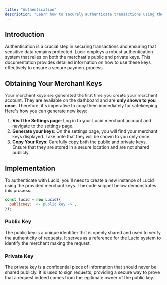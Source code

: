 ```yaml
---
title: "Authentication"
description: "Learn how to securely authenticate transactions using the merchant’s public and private keys."
---
```


## Introduction

Authentication is a crucial step in securing transactions and ensuring that sensitive data remains protected. Lucid employs a robust authentication system that relies on both the merchant's public and private keys. This documentation provides detailed information on how to use these keys effectively to ensure a secure payment process.

## Obtaining Your Merchant Keys

Your merchant keys are generated the first time you create your merchant account. They are available on the dashboard and are **only shown to you once**. Therefore, it's imperative to copy them immediately for safekeeping. Here's how you can generate new keys:

1. **Visit the Settings page**: Log in to your Lucid merchant account and navigate to the settings page.
2. **Generate your keys**: On the settings page, you will find your merchant keys displayed. Take note that they will be shown to you only once.
3. **Copy Your Keys**: Carefully copy both the public and private keys. Ensure that they are stored in a secure location and are not shared publicly.

## Implementation

To authenticate with Lucid, you'll need to create a new instance of Lucid using the provided merchant keys. The code snippet below demonstrates this process:

```js
const lucid = new Lucid({
  publicKey: `<- public key ->`,
});
```

### Public Key

The public key is a unique identifier that is openly shared and used to verify the authenticity of requests. It serves as a reference for the Lucid system to identify the merchant making the request.

### Private Key

The private key is a confidential piece of information that should never be shared publicly. It is used to sign requests, providing a secure way to prove that a request indeed comes from the legitimate owner of the public key.
